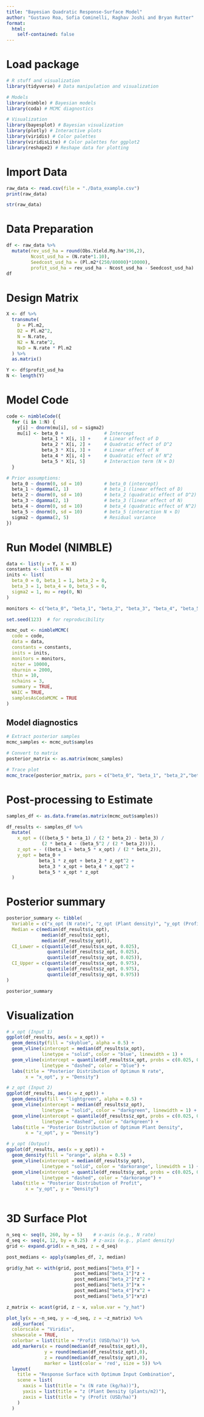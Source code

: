 ---
title: "Bayesian Quadratic Response-Surface Model"
author: "Gustavo Roa, Sofia Cominelli, Raghav Joshi and Bryan Rutter"
format: 
  html:
    self-contained: false
---


# Load package

```{r, message=FALSE, warning=FALSE, echo=TRUE, include=FALSE}
# R stuff and visualization
library(tidyverse) # Data manipulation and visualization

# Models 
library(nimble) # Bayesian models
library(coda) # MCMC diagnostics

# Visualization
library(bayesplot) # Bayesian visualization
library(plotly) # Interactive plots
library(viridis) # Color palettes
library(viridisLite) # Color palettes for ggplot2
library(reshape2) # Reshape data for plotting

```

# Import Data

```{r}
raw_data <- read.csv(file = "./Data_example.csv")
print(raw_data)

str(raw_data)

```

# Data Preparation
```{r}
df <- raw_data %>% 
  mutate(rev_usd_ha = round(Obs.Yield.Mg.ha*196,2), 
         Ncost_usd_ha = (N.rate*1.10),
         Seedcost_usd_ha = (Pl.m2*(250/80000)*10000),
         profit_usd_ha = rev_usd_ha - Ncost_usd_ha - Seedcost_usd_ha)
df

```

# Design Matrix
```{r}
X <- df %>%
  transmute(
    D = Pl.m2,
    D2 = Pl.m2^2,
    N = N.rate,
    N2 = N.rate^2,
    NxD = N.rate * Pl.m2
  ) %>%
  as.matrix()

Y <- df$profit_usd_ha 
N <- length(Y)

```

# Model Code
```{r}

code <- nimbleCode({
  for (i in 1:N) {
    y[i] ~ dnorm(mu[i], sd = sigma2)
    mu[i] <- beta_0 +               # Intercept
             beta_1 * X[i, 1] +     # Linear effect of D
             beta_2 * X[i, 2] +     # Quadratic effect of D^2
             beta_3 * X[i, 3] +     # Linear effect of N
             beta_4 * X[i, 4] +     # Quadratic effect of N^2
             beta_5 * X[i, 5]       # Interaction term (N × D)
  }

# Prior assumptions:
  beta_0 ~ dnorm(0, sd = 10)        # beta_0 (intercept)
  beta_1 ~ dgamma(2, 1)             # beta_1 (linear effect of D)
  beta_2 ~ dnorm(0, sd = 10)        # beta_2 (quadratic effect of D^2)
  beta_3 ~ dgamma(2, 1)             # beta_3 (linear effect of N)
  beta_4 ~ dnorm(0, sd = 10)        # beta_4 (quadratic effect of N^2)
  beta_5 ~ dnorm(0, sd = 10)        # beta_5 (interaction N × D)
  sigma2 ~ dgamma(2, 5)             # Residual variance
})

```

# Run Model (NIMBLE)

```{r}
data <- list(y = Y, X = X)
constants <- list(N = N)
inits <- list(
  beta_0 = 0, beta_1 = 1, beta_2 = 0,
  beta_3 = 1, beta_4 = 0, beta_5 = 0,
  sigma2 = 1, mu = rep(0, N)
)

monitors <- c("beta_0", "beta_1", "beta_2", "beta_3", "beta_4", "beta_5", "sigma2")

set.seed(123)  # for reproducibility

mcmc_out <- nimbleMCMC(
  code = code,
  data = data,
  constants = constants,
  inits = inits,
  monitors = monitors,
  niter = 10000,
  nburnin = 2000,
  thin = 10,
  nchains = 3,
  summary = TRUE,
  WAIC = TRUE,
  samplesAsCodaMCMC = TRUE
)

```

## Model diagnostics
```{r}
# Extract posterior samples
mcmc_samples <- mcmc_out$samples

# Convert to matrix
posterior_matrix <- as.matrix(mcmc_samples)

# Trace plot
mcmc_trace(posterior_matrix, pars = c("beta_0", "beta_1", "beta_2","beta_3", "beta_4", "beta_5", "sigma2"))


```


# Post-processing to Estimate 
```{r}
samples_df <- as.data.frame(as.matrix(mcmc_out$samples))

df_results <- samples_df %>%
  mutate(
    x_opt = (((beta_5 * beta_1) / (2 * beta_2) - beta_3) /
             (2 * beta_4 - (beta_5^2 / (2 * beta_2)))),
    z_opt = - ((beta_1 + beta_5 * x_opt) / (2 * beta_2)),
    y_opt = beta_0 +
            beta_1 * z_opt + beta_2 * z_opt^2 +
            beta_3 * x_opt + beta_4 * x_opt^2 +
            beta_5 * x_opt * z_opt
  )


```

#  Posterior summary
```{r}
posterior_summary <- tibble(
  Variable = c("x_opt (N rate)", "z_opt (Plant density)", "y_opt (Profit)"),
  Median = c(median(df_results$x_opt),
             median(df_results$z_opt),
             median(df_results$y_opt)),
  CI_Lower = c(quantile(df_results$x_opt, 0.025),
               quantile(df_results$z_opt, 0.025),
               quantile(df_results$y_opt, 0.025)),
  CI_Upper = c(quantile(df_results$x_opt, 0.975),
               quantile(df_results$z_opt, 0.975),
               quantile(df_results$y_opt, 0.975))
)

posterior_summary


```


# Visualization 
```{r}

# x_opt (Input 1)
ggplot(df_results, aes(x = x_opt)) +
  geom_density(fill = "skyblue", alpha = 0.5) +
  geom_vline(xintercept = median(df_results$x_opt), 
             linetype = "solid", color = "blue", linewidth = 1) +
  geom_vline(xintercept = quantile(df_results$x_opt, probs = c(0.025, 0.975)),
             linetype = "dashed", color = "blue") +
  labs(title = "Posterior Distribution of Optimun N rate",
       x = "x_opt", y = "Density")

# z_opt (Input 2)
ggplot(df_results, aes(x = z_opt)) +
  geom_density(fill = "lightgreen", alpha = 0.5) +
  geom_vline(xintercept = median(df_results$z_opt), 
             linetype = "solid", color = "darkgreen", linewidth = 1) +
  geom_vline(xintercept = quantile(df_results$z_opt, probs = c(0.025, 0.975)),
             linetype = "dashed", color = "darkgreen") +
  labs(title = "Posterior Distribution of Optimum Plant Density",
       x = "z_opt", y = "Density")

# y_opt (Output)
ggplot(df_results, aes(x = y_opt)) +
  geom_density(fill = "orange", alpha = 0.5) +
  geom_vline(xintercept = median(df_results$y_opt), 
             linetype = "solid", color = "darkorange", linewidth = 1) +
  geom_vline(xintercept = quantile(df_results$y_opt, probs = c(0.025, 0.975)),
             linetype = "dashed", color = "darkorange") +
  labs(title = "Posterior Distribution of Profit",
       x = "y_opt", y = "Density")



```

# 3D Surface Plot
```{r}
n_seq <- seq(0, 260, by = 5)    # x-axis (e.g., N rate)
d_seq <- seq(4, 12, by = 0.25)  # z-axis (e.g., plant density)
grid <- expand.grid(x = n_seq, z = d_seq)

post_medians <- apply(samples_df, 2, median)

grid$y_hat <- with(grid, post_medians["beta_0"] +
                         post_medians["beta_1"]*z +
                         post_medians["beta_2"]*z^2 +
                         post_medians["beta_3"]*x +
                         post_medians["beta_4"]*x^2 +
                         post_medians["beta_5"]*x*z)

z_matrix <- acast(grid, z ~ x, value.var = "y_hat")

plot_ly(x = ~n_seq, y = ~d_seq, z = ~z_matrix) %>%
  add_surface(
  colorscale = "Viridis",
  showscale = TRUE,
  colorbar = list(title = "Profit (USD/ha)")) %>%
  add_markers(x = round(median(df_results$x_opt),0), 
              y = round(median(df_results$z_opt),0), 
              z = round(median(df_results$y_opt),0),
              marker = list(color = 'red', size = 5)) %>%
  layout(
    title = "Response Surface with Optimum Input Combination",
    scene = list(
      xaxis = list(title = "x (N rate (kg/ha))"),
      yaxis = list(title = "z (Plant Density (plants/m2)"),
      zaxis = list(title = "y (Profit (USD/ha)")
    )
  )

```



